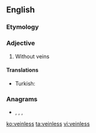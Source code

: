 ==English==

===Etymology===
{{suffix|en|vein|less}}

===Adjective===
{{en-adj}}

# Without veins

====Translations====
{{trans-top|without veins}}
* Turkish: {{t+|tr|damarsız}}
{{trans-mid}}
{{trans-bottom}}

===Anagrams===
* {{l|en|evilness}}, {{l|en|liveness}}, {{l|en|vileness}}, {{l|en|vineless}}

[[ko:veinless]]
[[ta:veinless]]
[[vi:veinless]]